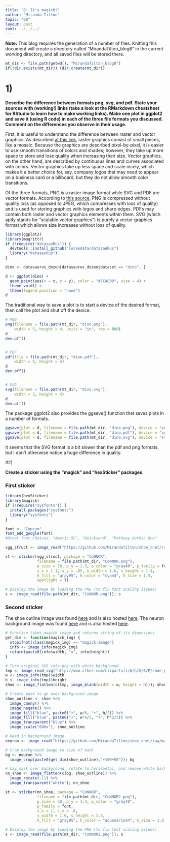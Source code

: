 ```yaml
---
title: "8: It's magick!"
author: "Miranda Tilton"
topic: "08"
layout: post
root: ../../../
---
```


**Note:** This blog requires the generation of a number of files. Knitting this document will create a directory called "MirandaTilton_blog8" in the current working directory, and all saved files will be stored there.

```r
mt_dir <- file.path(getwd(), "MirandaTilton_blog8")
if(!dir.exists(mt_dir)) {dir.create(mt_dir)}
```

# 1)

**Describe the difference between formats png, svg, and pdf. State your sources with (working!) links (take a look at the RMarkdown cheatsheet for RStudio to learn how to make working links). Make one plot in ggplot2 and save it (using R code) in each of the three file formats you discussed. Comment on the differences you observe in their usage.**

First, it is useful to understand the difference between raster and vector graphics. As described [at this link](https://www.logaster.com/blog/vector-and-raster-graphics/), raster graphics consist of small pieces, like a mosaic. Because the graphics are described pixel-by-pixel, it is easier to use smooth transitions of colors and shades; however, they take up more space to store and lose quality when increasing their size. Vector graphics, on the other hand, are described by continuous lines and curves associated with colors. Vector graphics take up less space and scale nicely, which makes it a better choice for, say, company logos that may need to appear on a business card or a billboard, but they do not allow smooth color transitions.

Of the three formats, PNG is a raster image format while SVG and PDF are vector formats. According to [this source](https://www.logaster.com/blog/jpg-png-svg-pdf-formats/), PNG is compressed without quality loss (as opposed to JPEG, which compresses with loss of quality) and is used for storing graphics with logos and sharp edges. PDFs may contain both raster and vector graphics elements within them. SVG (which aptly stands for "scalable vector graphics") is purely a vector graphics format which allows size increases without loss of quality.

```r
library(ggplot2)
library(magrittr)
if (!require("datasauRus")) {
  devtools::install_github("lockedata/datasauRus")
  library("datasauRus")
}

dino <- datasaurus_dozen[datasaurus_dozen$dataset == "dino", ]

d <- ggplot(dino) +
  geom_point(aes(x = x, y = y), color = "#7CAE00", size = 4) +
  theme_void() +
  theme(legend.position = "none")
d
```

The traditional way to save a plot is to start a device of the desired format, then call the plot and shut off the device.

```r
# PNG
png(filename = file.path(mt_dir, "dino.png"),
    width = 5, height = 4, units = "in", res = 800)
d
dev.off()


# PDF
pdf(file = file.path(mt_dir, "dino.pdf"),
    width = 5, height = 4)
d
dev.off()


# SVG
svg(filename = file.path(mt_dir, "dino.svg"),
    width = 5, height = 4)
d
dev.off()
```

The package ggplot2 also provides the ggsave() function that saves plots in a number of formats.

```r
ggsave(plot = d, filename = file.path(mt_dir, "dino.png"), device = "png")
ggsave(plot = d, filename = file.path(mt_dir, "dino.pdf"), device = "pdf")
ggsave(plot = d, filename = file.path(mt_dir, "dino.svg"), device = "svg")
```

It seems that the SVG format is a bit slower than the pdf and png formats, but I don't otherwise notice a huge difference in quality.


#2)

**Create a sticker using the "magick" and "hexSticker" packages.**

### First sticker

```r
library(hexSticker)
library(magick)
if (!require("sysfonts")) {
  install.packages("sysfonts")
  library("sysfonts")
}

font <- "Cuprum"
font_add_google(font)
#Other font choices: "Amatic SC", "Quicksand", "Pathway Gothic One"

vgg_struct <- image_read("https://github.com/MirandaTilton/shoe_nnet/raw/master/shoe_images/logo_images/CoNNOR_structure_nolabel_bold.png")

st <- sticker(vgg_struct, package = "CoNNOR",
              filename = file.path(mt_dir, "CoNNOR.png"),
              p_size = 28, p_y = 1.5, p_color = "gray40", p_family = font,
              s_x = 1.1, s_y = .85, s_width = 1.6, s_height = 1.4,
              h_fill = "gray95", h_color = "cyan4", h_size = 1.5,
              spotlight = T)

# Display the image by loading the PNG (to fix font scaling issues)
s <- image_read(file.path(mt_dir, "CoNNOR.png")); s
```

### Second sticker

The shoe outline image was found [here](http://www.clker.com/cliparts/i/A/h/U/6/P/shoe-print.svg) and is also hosted [here](https://github.com/MirandaTilton/shoe_nnet/blob/master/shoe_images/logo_images/shoe-print.svg). The neuron background image was found [here](https://pixabay.com/p-2660914/?no_redirect) and is also hosted [here](https://github.com/MirandaTilton/shoe_nnet/blob/master/shoe_images/logo_images/neuron.jpg).

```r
# Function takes magick image and returns string of its dimensions
get_dim <- function(magick_img) {
  stopifnot(class(magick_img) == "magick-image")
  info <- image_info(magick_img)
  return(paste0(info$width, "x", info$height))
}

# Turn original SVG into png with white background
tmp <- image_read_svg("http://www.clker.com/cliparts/i/A/h/U/6/P/shoe-print.svg")
w <- image_info(tmp)$width
h <- image_info(tmp)$height
shoe <- image_flatten(c(tmp, image_blank(width = w, height = h))); shoe

# Create mask to go over background image
shoe_outline <- shoe %>%
  image_canny() %>%
  image_negate() %>%
  image_fill("blue", paste0("+", w/6, "+", h/2)) %>%
  image_fill("blue", paste0("+", w*4/5, "+", h*2/5)) %>%
  image_transparent("blue") %>%
  image_scale("600x"); shoe_outline

# Read in background image
neuron <- image_read("https://github.com/MirandaTilton/shoe_nnet/raw/master/shoe_images/logo_images/neuron.jpg"); neuron

# Crop background image to size of mask
bg <- neuron %>%
  image_crop(paste0(get_dim(shoe_outline),"+100+55")); bg

# Lay mask over background, rotate to horizontal, and remove white background
nn_shoe <- image_flatten(c(bg, shoe_outline)) %>%
  image_rotate(-11) %>%
  image_transparent("white"); nn_shoe
```

```r
st <- sticker(nn_shoe, package = "CoNNOR",
              filename = file.path(mt_dir, "CoNNOR2.png"),
              p_size = 30, p_y = 1.4, p_color = "gray40",
              p_family = font,
              s_x = 1, s_y = .8, 
              s_width = 1.6, s_height = 1.5,
              h_fill = "gray95", h_color = "aquamarine4", h_size = 1.8)

# Display the image by loading the PNG (to fix font scaling issues)
s <- image_read(file.path(mt_dir, "CoNNOR2.png")); s
```




